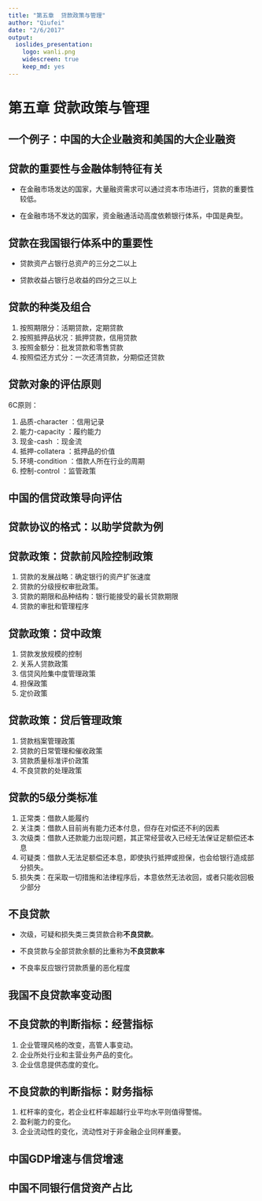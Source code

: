 ```yaml
---
title: "第五章  贷款政策与管理"
author: "Qiufei"
date: "2/6/2017"
output:
  ioslides_presentation: 
    logo: wanli.png
    widescreen: true
    keep_md: yes
---
```





# 第五章 贷款政策与管理 #

## 一个例子：中国的大企业融资和美国的大企业融资 ##


## 贷款的重要性与金融体制特征有关 ##

* 在金融市场发达的国家，大量融资需求可以通过资本市场进行，贷款的重要性较低。

* 在金融市场不发达的国家，资金融通活动高度依赖银行体系，中国是典型。

## 贷款在我国银行体系中的重要性 ##

* 贷款资产占银行总资产的三分之二以上

* 贷款收益占银行总收益的四分之三以上


## 贷款的种类及组合 ##

1. 按照期限分：活期贷款，定期贷款
2. 按照抵押品状况：抵押贷款，信用贷款
3. 按照金额分：批发贷款和零售贷款
4. 按照偿还方式分：一次还清贷款，分期偿还贷款



## 贷款对象的评估原则 ##
6C原则：

1. 品质-character ：信用记录
2. 能力-capacity ：履约能力
3. 现金-cash ：现金流
4. 抵押-collatera ：抵押品的价值
5. 环境-condition ：借款人所在行业的周期
6. 控制-control ：监管政策

## 中国的信贷政策导向评估 ##

## 贷款协议的格式：以助学贷款为例 ##

## 贷款政策：贷款前风险控制政策 ##
1. 贷款的发展战略：确定银行的资产扩张速度
2. 贷款的分级授权审批政策。
3. 贷款的期限和品种结构：银行能接受的最长贷款期限
4. 贷款的审批和管理程序

## 贷款政策：贷中政策 ##
1. 贷款发放规模的控制
2. 关系人贷款政策
3. 信贷风险集中度管理政策
4. 担保政策
5. 定价政策

## 贷款政策：贷后管理政策 ##
1. 贷款档案管理政策
2. 贷款的日常管理和催收政策
3. 贷款质量标准评价政策
4. 不良贷款的处理政策

## 贷款的5级分类标准 ##
1. 正常类：借款人能履约
2. 关注类：借款人目前尚有能力还本付息，但存在对偿还不利的因素
3. 次级类：借款人还款能力出现问题，其正常经营收入已经无法保证足额偿还本息
4. 可疑类：借款人无法足额偿还本息，即使执行抵押或担保，也会给银行造成部分损失。
5. 损失类：在采取一切措施和法律程序后，本意依然无法收回，或者只能收回极少部分

## 不良贷款 ##

* 次级，可疑和损失类三类贷款合称**不良贷款**。

* 不良贷款与全部贷款余额的比重称为**不良贷款率**

* 不良率反应银行贷款质量的恶化程度

## 我国不良贷款率变动图 ##



## 不良贷款的判断指标：经营指标 ##
1. 企业管理风格的改变，高管人事变动。
2. 企业所处行业和主营业务产品的变化。
3. 企业信息提供态度的变化。


## 不良贷款的判断指标：财务指标 ##
1. 杠杆率的变化，若企业杠杆率超越行业平均水平则值得警惕。
2. 盈利能力的变化。
3. 企业流动性的变化，流动性对于非金融企业同样重要。

## 中国GDP增速与信贷增速 ##

## 中国不同银行信贷资产占比 ##


